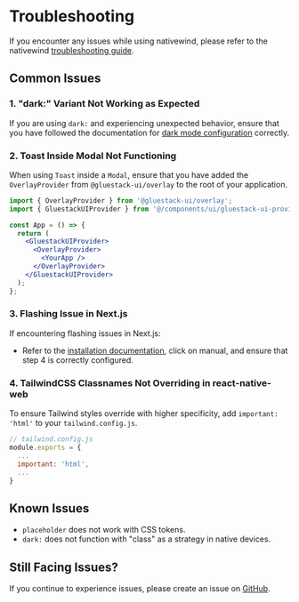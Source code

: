 # Troubleshooting

If you encounter any issues while using nativewind, please refer to the nativewind [troubleshooting guide](https://www.nativewind.dev/v4/guides/troubleshooting).

## Common Issues

### 1. "dark:" Variant Not Working as Expected

If you are using `dark:` and experiencing unexpected behavior, ensure that you have followed the documentation for [dark mode configuration](/home/theme-configuration/dark-mode) correctly.

### 2. Toast Inside Modal Not Functioning

When using `Toast` inside a `Modal`, ensure that you have added the `OverlayProvider` from `@gluestack-ui/overlay` to the root of your application.

```jsx
import { OverlayProvider } from '@gluestack-ui/overlay';
import { GluestackUIProvider } from '@/components/ui/gluestack-ui-provider';

const App = () => {
  return (
    <GluestackUIProvider>
      <OverlayProvider>
        <YourApp />
      </OverlayProvider>
    </GluestackUIProvider>
  );
};
```

### 3. Flashing Issue in Next.js

If encountering flashing issues in Next.js:

- Refer to the [installation documentation](https://gluestack.io/ui/nativewind/docs/home/getting-started/installation), click on manual, and ensure that step 4 is correctly configured.

### 4. TailwindCSS Classnames Not Overriding in react-native-web

To ensure Tailwind styles override with higher specificity, add `important: 'html'` to your `tailwind.config.js`.

```jsx
// tailwind.config.js
module.exports = {
  ...
  important: 'html',
  ...
}
```

## Known Issues

- `placeholder` does not work with CSS tokens.
- `dark:` does not function with "class" as a strategy in native devices.

## Still Facing Issues?

If you continue to experience issues, please create an issue on [GitHub](https://github.com/gluestack/gluestack-ui).
